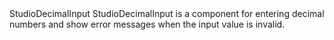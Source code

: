 
<Meta of={StudioDecimalInputStories} />

<Heading level={1} size='small'>
  StudioDecimalInput
</Heading>
<Paragraph>
  StudioDecimalInput is a component for entering decimal numbers and show error messages when the
  input value is invalid.
</Paragraph>

<Canvas of={StudioDecimalInputStories.Preview} />
